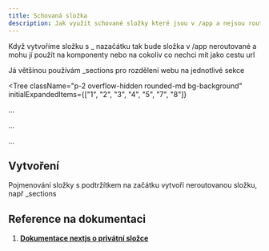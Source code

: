 ```yaml
---
title: Schovaná složka
description: Jak využít schované složky které jsou v /app a nejsou routované
---
```


Když vytvoříme složku s \_ nazačátku tak bude složka v /app neroutované a mohu jí použít
na komponenty nebo na cokoliv co nechci mít jako cestu url

Já většinou používám \_sections pro rozdělení webu na jednotlivé sekce

<Tree
  className="p-2 overflow-hidden rounded-md bg-background"
  initialExpandedItems={["1", "2", "3", "4", "5", "7", "8"]}
>
  <Folder element="src" value="1">
    <Folder value="2" element="app">
      <File value="3" className="py-0 rounded-sm" isSelectable={false}>
        <p className="m-0">...</p>
      </File>
      <Folder value="4" element="_sections"></Folder>
    </Folder>
    <Folder isSelectable={false} value="5" element="components">
      <File isSelectable={false} value="6" className="py-0 rounded-sm">
        <p className="m-0">...</p>
      </File>
    </Folder>
    <Folder isSelectable={false} value="7" element="lib">
      <File isSelectable={false} value="8">
        <p>...</p>
      </File>
    </Folder>
  </Folder>
</Tree>

## Vytvoření

Pojmenování složky s podtržítkem na začátku vytvoří neroutovanou složku, např \_sections

## Reference na dokumentaci

1. **[Dokumentace nextjs o privátní složce](https://nextjs.org/docs/app/building-your-application/routing/colocation#project-organization-features)**
